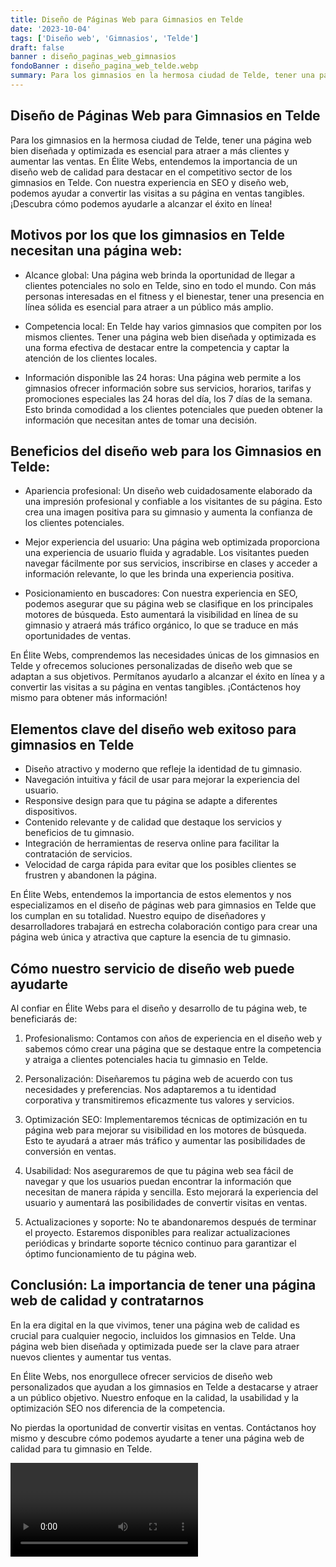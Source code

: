 ```yaml
---
title: Diseño de Páginas Web para Gimnasios en Telde
date: '2023-10-04'
tags: ['Diseño web', 'Gimnasios', 'Telde']
draft: false
banner : diseño_paginas_web_gimnasios
fondoBanner : diseño_pagina_web_telde.webp
summary: Para los gimnasios en la hermosa ciudad de Telde, tener una página web bien diseñada y optimizada es esencial para atraer a más clientes y aumentar las ventas. En Élite Webs, entendemos la importancia de un diseño web de calidad para destacar en el competitivo sector de los gimnasios en Telde. Con nuestra experiencia en SEO y diseño web, podemos ayudar a convertir las visitas a su página en ventas tangibles. ¡Descubra cómo podemos ayudarle a alcanzar el éxito en línea!
---
```


## Diseño de Páginas Web para Gimnasios en Telde

Para los gimnasios en la hermosa ciudad de Telde, tener una página web bien diseñada y optimizada es esencial para atraer a más clientes y aumentar las ventas. En Élite Webs, entendemos la importancia de un diseño web de calidad para destacar en el competitivo sector de los gimnasios en Telde. Con nuestra experiencia en SEO y diseño web, podemos ayudar a convertir las visitas a su página en ventas tangibles. ¡Descubra cómo podemos ayudarle a alcanzar el éxito en línea!

## Motivos por los que los gimnasios en Telde necesitan una página web:

- Alcance global: Una página web brinda la oportunidad de llegar a clientes potenciales no solo en Telde, sino en todo el mundo. Con más personas interesadas en el fitness y el bienestar, tener una presencia en línea sólida es esencial para atraer a un público más amplio.

- Competencia local: En Telde hay varios gimnasios que compiten por los mismos clientes. Tener una página web bien diseñada y optimizada es una forma efectiva de destacar entre la competencia y captar la atención de los clientes locales.

- Información disponible las 24 horas: Una página web permite a los gimnasios ofrecer información sobre sus servicios, horarios, tarifas y promociones especiales las 24 horas del día, los 7 días de la semana. Esto brinda comodidad a los clientes potenciales que pueden obtener la información que necesitan antes de tomar una decisión.

## Beneficios del diseño web para los Gimnasios en Telde:

- Apariencia profesional: Un diseño web cuidadosamente elaborado da una impresión profesional y confiable a los visitantes de su página. Esto crea una imagen positiva para su gimnasio y aumenta la confianza de los clientes potenciales.

- Mejor experiencia del usuario: Una página web optimizada proporciona una experiencia de usuario fluida y agradable. Los visitantes pueden navegar fácilmente por sus servicios, inscribirse en clases y acceder a información relevante, lo que les brinda una experiencia positiva.

- Posicionamiento en buscadores: Con nuestra experiencia en SEO, podemos asegurar que su página web se clasifique en los principales motores de búsqueda. Esto aumentará la visibilidad en línea de su gimnasio y atraerá más tráfico orgánico, lo que se traduce en más oportunidades de ventas.

En Élite Webs, comprendemos las necesidades únicas de los gimnasios en Telde y ofrecemos soluciones personalizadas de diseño web que se adaptan a sus objetivos. Permítanos ayudarlo a alcanzar el éxito en línea y a convertir las visitas a su página en ventas tangibles. ¡Contáctenos hoy mismo para obtener más información!

<GifSeo />

<Cta />

## Elementos clave del diseño web exitoso para gimnasios en Telde

- Diseño atractivo y moderno que refleje la identidad de tu gimnasio.
- Navegación intuitiva y fácil de usar para mejorar la experiencia del usuario.
- Responsive design para que tu página se adapte a diferentes dispositivos.
- Contenido relevante y de calidad que destaque los servicios y beneficios de tu gimnasio.
- Integración de herramientas de reserva online para facilitar la contratación de servicios.
- Velocidad de carga rápida para evitar que los posibles clientes se frustren y abandonen la página.

En Élite Webs, entendemos la importancia de estos elementos y nos especializamos en el diseño de páginas web para gimnasios en Telde que los cumplan en su totalidad. Nuestro equipo de diseñadores y desarrolladores trabajará en estrecha colaboración contigo para crear una página web única y atractiva que capture la esencia de tu gimnasio.

## Cómo nuestro servicio de diseño web puede ayudarte

Al confiar en Élite Webs para el diseño y desarrollo de tu página web, te beneficiarás de:

1. Profesionalismo: Contamos con años de experiencia en el diseño web y sabemos cómo crear una página que se destaque entre la competencia y atraiga a clientes potenciales hacia tu gimnasio en Telde.

2. Personalización: Diseñaremos tu página web de acuerdo con tus necesidades y preferencias. Nos adaptaremos a tu identidad corporativa y transmitiremos eficazmente tus valores y servicios.

3. Optimización SEO: Implementaremos técnicas de optimización en tu página web para mejorar su visibilidad en los motores de búsqueda. Esto te ayudará a atraer más tráfico y aumentar las posibilidades de conversión en ventas.

4. Usabilidad: Nos aseguraremos de que tu página web sea fácil de navegar y que los usuarios puedan encontrar la información que necesitan de manera rápida y sencilla. Esto mejorará la experiencia del usuario y aumentará las posibilidades de convertir visitas en ventas.

5. Actualizaciones y soporte: No te abandonaremos después de terminar el proyecto. Estaremos disponibles para realizar actualizaciones periódicas y brindarte soporte técnico continuo para garantizar el óptimo funcionamiento de tu página web.

## Conclusión: La importancia de tener una página web de calidad y contratarnos

En la era digital en la que vivimos, tener una página web de calidad es crucial para cualquier negocio, incluidos los gimnasios en Telde. Una página web bien diseñada y optimizada puede ser la clave para atraer nuevos clientes y aumentar tus ventas.

En Élite Webs, nos enorgullece ofrecer servicios de diseño web personalizados que ayudan a los gimnasios en Telde a destacarse y atraer a un público objetivo. Nuestro enfoque en la calidad, la usabilidad y la optimización SEO nos diferencia de la competencia.

No pierdas la oportunidad de convertir visitas en ventas. Contáctanos hoy mismo y descubre cómo podemos ayudarte a tener una página web de calidad para tu gimnasio en Telde.

<Video />

<CtaBot job='Gimnasios' city='Telde'/>

<Gmaps query='Telde+españa+maps' />